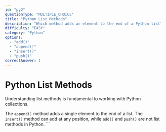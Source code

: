 ```yaml
---
id: "py2"
questionType: "MULTIPLE_CHOICE"
title: "Python List Methods"
description: "Which method adds an element to the end of a Python list?"
difficulty: "EASY"
category: "Python"
options:
  - "add()"
  - "append()"
  - "insert()"
  - "push()"
correctAnswer: 1
---
```


# Python List Methods

Understanding list methods is fundamental to working with Python collections.

The `append()` method adds a single element to the end of a list. The `insert()` method can add at any position, while `add()` and `push()` are not list methods in Python.
\`\`\`
